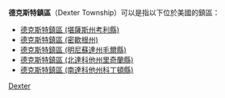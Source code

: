 {{noteTA
|1=zh-hans:县;zh-hk:縣;zh-tw:郡;
}}

'''德克斯特鎮區'''（Dexter Township）可以是指以下位於美國的鎮區：

* [[德克斯特鎮區_(堪薩斯州考利縣)|德克斯特鎮區 (堪薩斯州考利縣)]]
* [[德克斯特鎮區_(密歇根州)|德克斯特鎮區 (密歇根州)]]
* [[德克斯特鎮區_(明尼蘇達州毛爾縣)|德克斯特鎮區 (明尼蘇達州毛爾縣)]]
* [[德克斯特鎮區_(北達科他州里奇蘭縣)|德克斯特鎮區 (北達科他州里奇蘭縣)]]
* [[德克斯特鎮區_(南達科他州科丁頓縣)|德克斯特鎮區 (南達科他州科丁頓縣)]]

{{Disambiguation|Dexter|cat=六字行政区译名消歧义}}
[[Category:鎮區名稱消歧義|Dexter]]